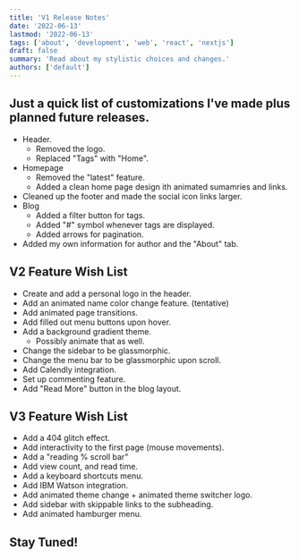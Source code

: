 ```yaml
---
title: 'V1 Release Notes'
date: '2022-06-13'
lastmod: '2022-06-13'
tags: ['about', 'development', 'web', 'react', 'nextjs']
draft: false
summary: 'Read about my stylistic choices and changes.'
authors: ['default']
---
```


## Just a quick list of customizations I've made plus planned future releases.

- Header.
  - Removed the logo.
  - Replaced "Tags" with "Home".
- Homepage
  - Removed the "latest" feature.
  - Added a clean home page design ith animated sumamries and links.
- Cleaned up the footer and made the social icon links larger.
- Blog
  - Added a filter button for tags.
  - Added "#" symbol whenever tags are displayed.
  - Added arrows for pagination.
- Added my own information for author and the "About" tab.

## V2 Feature Wish List

- Create and add a personal logo in the header.
- Add an animated name color change feature. (tentative)
- Add animated page transitions.
- Add filled out menu buttons upon hover.
- Add a background gradient theme.
  - Possibly animate that as well.
- Change the sidebar to be glassmorphic.
- Change the menu bar to be glassmorphic upon scroll.
- Add Calendly integration.
- Set up commenting feature.
- Add "Read More" button in the blog layout.

## V3 Feature Wish List

- Add a 404 glitch effect.
- Add interactivity to the first page (mouse movements).
- Add a "reading % scroll bar"
- Add view count, and read time.
- Add a keyboard shortcuts menu.
- Add IBM Watson integration.
- Add animated theme change + animated theme switcher logo.
- Add sidebar with skippable links to the subheading.
- Add animated hamburger menu.

## Stay Tuned!
